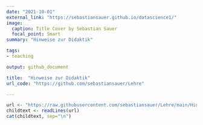 ```yaml
---
date: "2021-10-01"
external_link: "https://sebastiansauer.github.io/datascience1/"
image:
  caption: Title Cover by Sebastian Sauer
  focal_point: Smart
summary: "Hinweise zur Didaktik"

tags:
- teaching

output: github_document

title:  "Hinweise zur Didaktik" 
url_code: "https://github.com/sebastiansauer/Lehre"

---
```






```r
url <- "https://raw.githubusercontent.com/sebastiansauer/Lehre/main/Hinweise/Hinweise-Didaktik.qmd"
childtext <- readLines(url)
cat(childtext, sep="\n")
```



